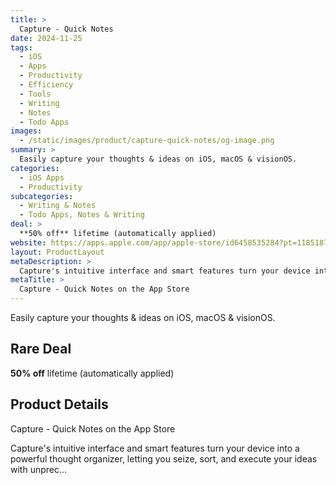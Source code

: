 ```yaml
---
title: >
  Capture - Quick Notes
date: 2024-11-25
tags:
  - iOS
  - Apps
  - Productivity
  - Efficiency
  - Tools
  - Writing
  - Notes
  - Todo Apps
images:
  - /static/images/product/capture-quick-notes/og-image.png
summary: >
  Easily capture your thoughts & ideas on iOS, macOS & visionOS.
categories:
  - iOS Apps
  - Productivity
subcategories:
  - Writing & Notes
  - Todo Apps, Notes & Writing
deal: >
  **50% off** lifetime (automatically applied)
website: https://apps.apple.com/app/apple-store/id6458535284?pt=118518712&ct=github&mt=8
layout: ProductLayout
metaDescription: >
  Capture's intuitive interface and smart features turn your device into a powerful thought organizer, letting you seize, sort, and execute your ideas with unprec…
metaTitle: >
  ‎Capture - Quick Notes on the App Store
---
```

Easily capture your thoughts & ideas on iOS, macOS & visionOS.

## Rare Deal

**50% off** lifetime (automatically applied)

## Product Details

‎Capture - Quick Notes on the App Store

Capture's intuitive interface and smart features turn your device into a powerful thought organizer, letting you seize, sort, and execute your ideas with unprec…
